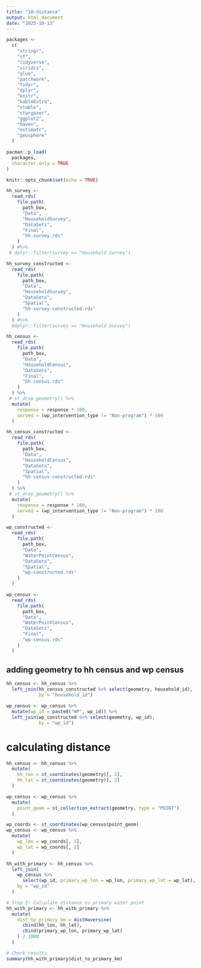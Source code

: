 ```yaml
---
title: "10-distance"
output: html_document
date: "2025-10-13"
---
```


```r
packages <-
  c(
    "stringr",
    "sf",
    "tidyverse",
    "viridis",
    "glue",
    "patchwork",
    "tidyr",
    "dplyr",
    "knitr",
    "kableExtra",
    "vtable",
    "stargazer",
    "ggplot2",
    "haven",
    "estimatr",
    "geosphere"
  )

pacman::p_load(
  packages,
  character.only = TRUE
)
```

```r
knitr::opts_chunk$set(echo = TRUE)

hh_survey <-
  read_rds(
    file.path(
      path_box,
      "Data",
      "HouseholdSurvey",
      "DataSets",
      "Final",
      "hh-survey.rds"
    )
  ) #%>%
 # dplyr::filter(survey == "Household Survey")

hh_survey_constructed <-
  read_rds(
    file.path(
      path_box,
      "Data",
      "HouseholdSurvey",
      "DataSets",
      "Spatial",
      "hh-survey-constructed.rds"
    )
  ) #%>%
  #dplyr::filter(survey == "Household Survey")

hh_census <-
  read_rds(
    file.path(
      path_box,
      "Data",
      "HouseholdCensus",
      "DataSets",
      "Final",
      "hh-census.rds"
    )
  ) %>%
 # st_drop_geometry() %>%
  mutate(
    response = response * 100,
    served = (wp_intervention_type != "Non-program") * 100
  )

hh_census_constructed <-
  read_rds(
    file.path(
      path_box,
      "Data",
      "HouseholdCensus",
      "DataSets",
      "Spatial",
      "hh-census-constructed.rds"
    )
  ) %>%
 # st_drop_geometry() %>%
  mutate(
    response = response * 100,
    served = (wp_intervention_type != "Non-program") * 100
  )

wp_constructed <-
  read_rds(
    file.path(
      path_box,
      "Data",
      "WaterPointCensus",
      "DataSets",
      "Spatial",
      "wp-constructed.rds"
    )
  )

wp_census <-
  read_rds(
    file.path(
      path_box,
      "Data",
      "WaterPointCensus",
      "DataSets",
      "Final",
      "wp-census.rds"
    )
  )
```

## adding geometry to hh census and wp census
```r
hh_census <- hh_census %>%
  left_join(hh_census_constructed %>% select(geometry, household_id),
            by = "household_id")

wp_census <- wp_census %>%
  mutate(wp_id = paste0("WP", wp_id)) %>%
  left_join(wp_constructed %>% select(geometry, wp_id),
            by = "wp_id")
```

# calculating distance
```r
hh_census <- hh_census %>%
  mutate(
    hh_lon = st_coordinates(geometry)[, 1],
    hh_lat = st_coordinates(geometry)[, 2]
  )

wp_census <- wp_census %>%
  mutate(
    point_geom = st_collection_extract(geometry, type = "POINT")
  )

wp_coords <- st_coordinates(wp_census$point_geom)
wp_census <- wp_census %>%
  mutate(
    wp_lon = wp_coords[, 1],
    wp_lat = wp_coords[, 2]
  )

hh_with_primary <- hh_census %>%
  left_join(
    wp_census %>%
      select(wp_id, primary_wp_lon = wp_lon, primary_wp_lat = wp_lat),
    by = "wp_id"
  )

# Step 3: Calculate distance to primary water point
hh_with_primary <- hh_with_primary %>%
  mutate(
    dist_to_primary_km = distHaversine(
      cbind(hh_lon, hh_lat),
      cbind(primary_wp_lon, primary_wp_lat)
    ) / 1000
  )

# Check results
summary(hh_with_primary$dist_to_primary_km)
```

